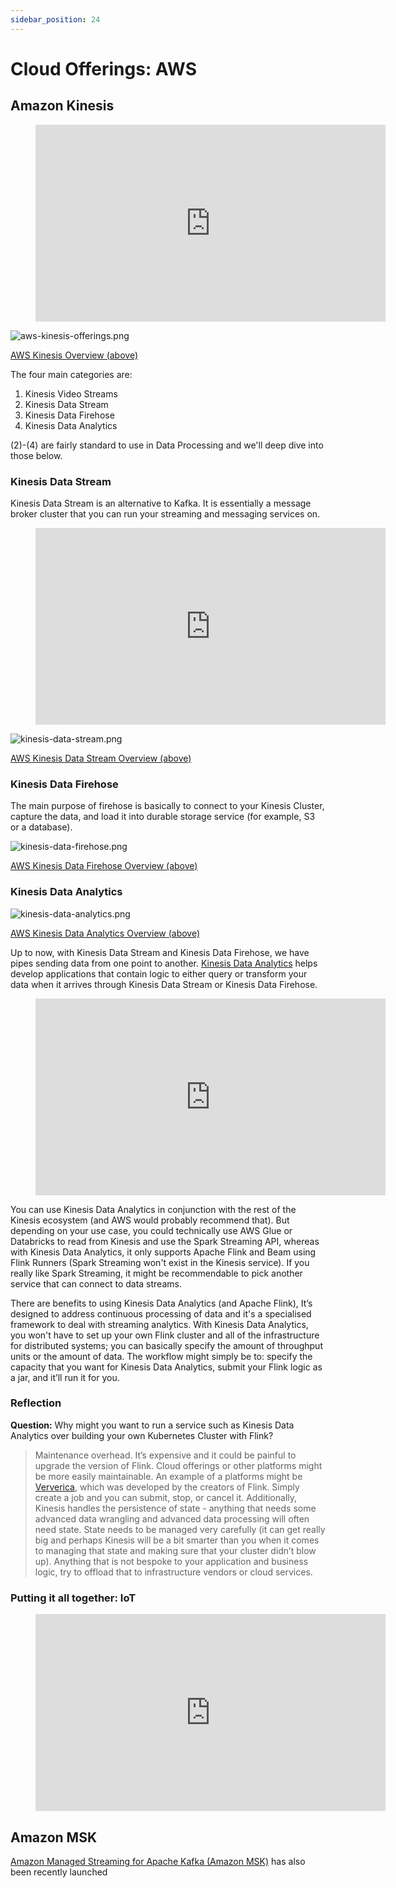 ```yaml
---
sidebar_position: 24
---
```



# Cloud Offerings: AWS

## Amazon Kinesis

<div style={{textAlign: 'center'}}>

<figure class="video-container">
    <iframe width="560" height="315" src="https://www.youtube.com/embed/07iZOEl0knc" title="YouTube video player" frameborder="0" allow="accelerometer; autoplay; clipboard-write; encrypted-media; gyroscope; picture-in-picture" allowfullscreen="allowfullscreen"></iframe>
</figure>

</div>

<div style={{textAlign: 'center'}}>

![aws-kinesis-offerings.png](./assets/aws-kinesis-offerings.png)

[AWS Kinesis Overview (above)](https://aws.amazon.com/kinesis/) 

</div>

The four main categories are:
1. Kinesis Video Streams
2. Kinesis Data Stream 
3. Kinesis Data Firehose 
4. Kinesis Data Analytics

(2)-(4) are fairly standard to use in Data Processing and we'll deep dive into those below.

### Kinesis Data Stream


Kinesis Data Stream is an alternative to Kafka. It is essentially a message broker cluster that you can run your streaming and messaging services on.


<div style={{textAlign: 'center'}}>

<figure class="video-container">
    <iframe width="560" height="315" src="https://www.youtube.com/embed/hLLgkTUmwOU" title="YouTube video player" frameborder="0" allow="accelerometer; autoplay; clipboard-write; encrypted-media; gyroscope; picture-in-picture" allowfullscreen="allowfullscreen"></iframe>
</figure>

</div>

<div style={{textAlign: 'center'}}>

![kinesis-data-stream.png](./assets/kinesis-data-stream.png)

[AWS Kinesis Data Stream Overview (above)](https://aws.amazon.com/kinesis/data-streams/)

</div>

### Kinesis Data Firehose
The main purpose of firehose is basically to connect to your Kinesis Cluster, capture the data, and load it into durable storage service (for example, S3 or a database).

<div style={{textAlign: 'center'}}>

![kinesis-data-firehose.png](./assets/kinesis-data-firehose.png)

[AWS Kinesis Data Firehose Overview (above)](https://aws.amazon.com/kinesis/data-firehose/)

</div>

### Kinesis Data Analytics

<div style={{textAlign: 'center'}}>

![kinesis-data-analytics.png](./assets/kinesis-data-analytics.png)

[AWS Kinesis Data Analytics Overview (above)](https://aws.amazon.com/kinesis/data-analytics/)

</div>

Up to now, with Kinesis Data Stream and Kinesis Data Firehose, we have pipes sending data from one point to another. [Kinesis Data Analytics](https://aws.amazon.com/kinesis/data-analytics/) helps develop applications that contain logic to either query or transform your data when it arrives through Kinesis Data Stream or Kinesis Data Firehose. 

<div style={{textAlign: 'center'}}>

<figure class="video-container">
    <iframe width="560" height="315" src="https://www.youtube.com/embed/SX_6x_wXIfA" title="YouTube video player" frameborder="0" allow="accelerometer; autoplay; clipboard-write; encrypted-media; gyroscope; picture-in-picture" allowfullscreen="allowfullscreen"></iframe>
</figure>
</div>

You can use Kinesis Data Analytics in conjunction with the rest of the Kinesis ecosystem (and AWS would probably recommend that). But depending on your use case, you could technically use AWS Glue or Databricks to read from Kinesis and use the Spark Streaming API, whereas with Kinesis Data Analytics, it only supports Apache Flink and Beam using Flink Runners (Spark Streaming won't exist in the Kinesis service). If you really like Spark Streaming, it might be recommendable to pick another service that can connect to data streams.

There are benefits to using Kinesis Data Analytics (and Apache Flink), It’s designed to address continuous processing of data and it's a specialised framework to deal with streaming analytics. With Kinesis Data Analytics, you won't have to set up your own Flink cluster and all of the infrastructure for distributed systems; you can basically specify the amount of throughput units or the amount of data. The workflow might simply be to: specify the capacity that you want for Kinesis Data Analytics, submit your Flink logic as a jar, and it’ll run it for you.

### Reflection
**Question:** Why might you want to run a service such as Kinesis Data Analytics over building your own Kubernetes Cluster with Flink? 

> Maintenance overhead. It’s expensive and it could be painful to upgrade the version of Flink. Cloud offerings or other platforms might be more easily maintainable. An example of a platforms might be [Ververica](https://www.ververica.com/), which was developed by the creators of Flink. Simply create a job and you can submit, stop, or cancel it. Additionally, Kinesis handles the persistence of state - anything that needs some advanced data wrangling and advanced data processing will often need state. State needs to be managed very carefully (it can get really big and perhaps Kinesis will be a bit smarter than you when it comes to managing that state and making sure that your cluster didn’t blow up). Anything that is not bespoke to your application and business logic, try to offload that to infrastructure vendors or cloud services.


### Putting it all together: IoT

<div style={{textAlign: 'center'}}>

<figure class="video-container">
    <iframe width="560" height="315" src="https://www.youtube.com/embed/uWUAcc68MWI" title="YouTube video player" frameborder="0" allow="accelerometer; autoplay; clipboard-write; encrypted-media; gyroscope; picture-in-picture" allowfullscreen="allowfullscreen"></iframe>
</figure>

</div>

## Amazon MSK
[Amazon Managed Streaming for Apache Kafka (Amazon MSK)](https://aws.amazon.com/msk/) has also been recently launched
